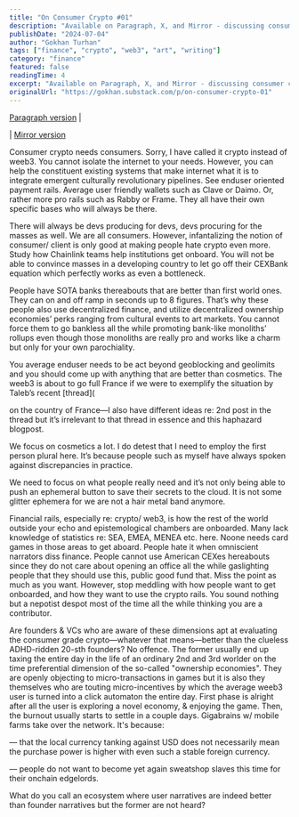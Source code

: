 ```yaml
---
title: "On Consumer Crypto #01"
description: "Available on Paragraph, X, and Mirror - discussing consumer crypto applications and their potential."
publishDate: "2024-07-04"
author: "Gokhan Turhan"
tags: ["finance", "crypto", "web3", "art", "writing"]
category: "finance"
featured: false
readingTime: 4
excerpt: "Available on Paragraph, X, and Mirror - discussing consumer crypto applications and their potential for mainstream adoption."
originalUrl: "https://gokhan.substack.com/p/on-consumer-crypto-01"
---
```


[Paragraph version](https://paragraph.xyz/@gokhan/consumer-crypto?referrer=0x36de990133D36d7E3DF9a820aA3eDE5a2320De71) |

<TwitterEmbed url="https://x.com/i/web/status/1808846330048967019" />

| [Mirror version](https://gokhan.mirror.xyz/vvTdas-z_Vxp_inh8c5JKdylaskAIjTFcjBBU1unlQQ?referrerAddress=0x36de990133D36d7E3DF9a820aA3eDE5a2320De71)

Consumer crypto needs consumers. Sorry, I have called it crypto instead of weeb3. You cannot isolate the internet to your needs. However, you can help the constituent existing systems that make internet what it is to integrate emergent culturally revolutionary pipelines. See enduser oriented payment rails. Average user friendly wallets such as Clave or Daimo. Or, rather more pro rails such as Rabby or Frame. They all have their own specific bases who will always be there.

There will always be devs producing for devs, devs procuring for the masses as well. We are all consumers. However, infantalizing the notion of consumer/ client is only good at making people hate crypto even more. Study how Chainlink teams help institutions get onboard. You will not be able to convince masses in a developing country to let go off their CEXBank equation which perfectly works as even a bottleneck.

People have SOTA banks thereabouts that are better than first world ones. They can on and off ramp in seconds up to 8 figures. That’s why these people also use decentralized finance, and utilize decentralized ownership economies’ perks ranging from cultural events to art markets. You cannot force them to go bankless all the while promoting bank-like monoliths’ rollups even though those monoliths are really pro and works like a charm but only for your own parochiality.

You average enduser needs to be act beyond geoblocking and geolimits and you should come up with anything that are better than cosmetics. The weeb3 is about to go full France if we were to exemplify the situation by Taleb’s recent [thread](

<TwitterEmbed url="https://x.com/i/web/status/1807735364204806416" />

on the country of France—I also have different ideas re: 2nd post in the thread but it’s irrelevant to that thread in essence and this haphazard blogpost.

We focus on cosmetics a lot. I do detest that I need to employ the first person plural here. It’s because people such as myself have always spoken against discrepancies in practice.

We need to focus on what people really need and it’s not only being able to push an ephemeral button to save their secrets to the cloud. It is not some glitter ephemera for we are not a hair metal band anymore.

Financial rails, especially re: crypto/ web3, is how the rest of the world outside your echo and epistemological chambers are onboarded. Many lack knowledge of statistics re: SEA, EMEA, MENEA etc. here. Noone needs card games in those areas to get aboard. People hate it when omniscient narrators diss finance. People cannot use American CEXes hereabouts since they do not care about opening an office all the while gaslighting people that they should use this, public good fund that. Miss the point as much as you want. However, stop meddling with how people want to get onboarded, and how they want to use the crypto rails. You sound nothing but a nepotist despot most of the time all the while thinking you are a contributor.

Are founders & VCs who are aware of these dimensions apt at evaluating the consumer grade crypto—whatever that means—better than the clueless ADHD-ridden 20-sth founders? No offence. The former usually end up taxing the entire day in the life of an ordinary 2nd and 3rd worlder on the time preferential dimension of the so-called "ownership economies". They are openly objecting to micro-transactions in games but it is also they themselves who are touting micro-incentives by which the average weeb3 user is turned into a click automaton the entire day. First phase is alright after all the user is exploring a novel economy, & enjoying the game. Then, the burnout usually starts to settle in a couple days. Gigabrains w/ mobile farms take over the network. It's because:

— that the local currency tanking against USD does not necessarily mean the purchase power is higher with even such a stable foreign currency.

— people do not want to become yet again sweatshop slaves this time for their onchain edgelords.

What do you call an ecosystem where user narratives are indeed better than founder narratives but the former are not heard?